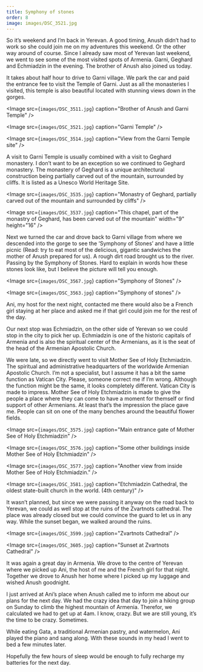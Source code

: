 ```yaml
---
title: Symphony of stones
order: 8
image: images/DSC_3521.jpg
---
```


So it’s weekend and I’m back in Yerevan. A good timing, Anush didn’t had to work so she could join me on my adventures this weekend. Or the other way around of course.
Since I already saw most of Yerevan last weekend, we went to see some of the most visited spots of Armenia. Garni, Geghard and Echmiadzin in the evening. The brother of Anush also joined us today.

It takes about half hour to drive to Garni village. We park the car and paid the entrance fee to visit the Temple of Garni. Just as all the monasteries I visited, this temple is also beautiful located with stunning views down in the gorges.

<Image
    src={`images/DSC_3511.jpg`}
    caption="Brother of Anush and Garni Temple"
/>


<Image
    src={`images/DSC_3521.jpg`}
    caption="Garni Temple"
/>


<Image
    src={`images/DSC_3514.jpg`}
    caption="View from the Garni Temple site"
/>


A visit to Garni Temple is usually combined with a visit to Geghard monastery. I don’t want to be an exception so we continued to Geghard monastery. The monastery of Geghard is a unique architectural construction being partially carved out of the mountain, surrounded by cliffs. It is listed as a Unesco World Heritage Site.

<Image
    src={`images/DSC_3535.jpg`}
    caption="Monastry of Geghard, partially carved out of the mountain and surrounded by cliffs"
/>

<Image
    src={`images/DSC_3537.jpg`}
    caption="This chapel, part of the monastry of Geghard, has been carved out of the mountain"
    width="9"
    height="16"
/>

Next we turned the car and drove back to Garni village from where we descended into the gorge to see the ‘Symphony of Stones’ and have a little picnic (Read: try to eat most of the delicious, gigantic sandwiches the mother of Anush prepared for us). A rough dirt road brought us to the river. Passing by the Symphony of Stones. Hard to explain in words how these stones look like, but I believe the picture will tell you enough.

<Image
    src={`images/DSC_3567.jpg`}
    caption="Symphony of Stones"
/>


<Image
    src={`images/DSC_3563.jpg`}
    caption="Symphony of stones"
/>

Ani, my host for the next night, contacted me there would also be a French girl staying at her place and asked me if that girl could join me for the rest of the day.

Our next stop was Echmiadzin, on the other side of Yerevan so we could stop in the city to pick her up. Echmiadzin is one of the historic capitals of Armenia and is also the spiritual center of the Armenians, as it is the seat of the head of the Armenian Apostolic Church.

We were late, so we directly went to visit Mother See of Holy Etchmiadzin. The spiritual and administrative headquarters of the worldwide Armenian Apostolic Church. I’m not a specialist, but I assume it has a bit the same function as Vatican City. Please, someone correct me if I’m wrong. Although the function might be the same, it looks completely different. Vatican City is made to impress. Mother See of Holy Etchmiadzin is made to give the people a place where they can come to have a moment for themself or find support of other Armenians. At least that’s the impression the place gave me. People can sit on one of the many benches around the beautiful flower fields.

<Image
    src={`images/DSC_3575.jpg`}
    caption="Main entrance gate of Mother See of Holy Etchmiadzin"
/>


<Image
    src={`images/DSC_3576.jpg`}
    caption="Some other buildings inside Mother See of Holy Etchmiadzin"
/>


<Image
    src={`images/DSC_3577.jpg`}
    caption="Another view from inside Mother See of Holy Etchmiadzin."
/>


<Image
    src={`images/DSC_3581.jpg`}
    caption="Etchmiadzin Cathedral, the oldest state-built church in the world. (4th century)"
/>


It wasn’t planned, but since we were passing it anyway on the road back to Yerevan, we could as well stop at the ruins of the Zvartnots cathedral. The place was already closed but we could convince the guard to let us in any way. While the sunset began, we walked around the ruins.

<Image
    src={`images/DSC_3599.jpg`}
    caption="Zvartnots Cathedral"
/>


<Image
    src={`images/DSC_3605.jpg`}
    caption="Sunset at Zvartnots Cathedral"
/>

It was again a great day in Armenia. We drove to the centre of Yerevan where we picked up Ani, the host of me and the French girl for that night. Together we drove to Anush her home where I picked up my luggage and wished Anush goodnight.

I just arrived at Ani’s place when Anush called me to inform me about our plans for the next day. We had the crazy idea that day to join a hiking group on Sunday to climb the highest mountain of Armenia. Therefor, we calculated we had to get up at 4am. I know, crazy. But we are still young, it’s the time to be crazy. Sometimes.

While eating Gata, a traditional Armenian pastry, and watermelon, Ani played the piano and sang along. With these sounds in my head I went to bed a few minutes later.

Hopefully the few hours of sleep would be enough to fully recharge my batteries for the next day.